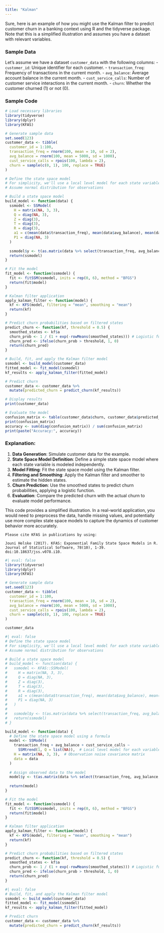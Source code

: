 ```yaml
---
title: "Kalman"
---
```


Sure, here is an example of how you might use the Kalman filter to predict customer churn in a banking context using R and the tidyverse package. Note that this is a simplified illustration and assumes you have a dataset with relevant variables.

### Sample Data

Let's assume we have a dataset `customer_data` with the following columns: - `customer_id`: Unique identifier for each customer. - `transaction_freq`: Frequency of transactions in the current month. - `avg_balance`: Average account balance in the current month. - `cust_service_calls`: Number of customer service interactions in the current month. - `churn`: Whether the customer churned (1) or not (0).

### Sample Code

``` r
# Load necessary libraries
library(tidyverse)
library(dplyr)
library(KFAS)

# Generate sample data
set.seed(123)
customer_data <- tibble(
  customer_id = 1:100,
  transaction_freq = rnorm(100, mean = 10, sd = 2),
  avg_balance = rnorm(100, mean = 5000, sd = 1000),
  cust_service_calls = rpois(100, lambda = 2),
  churn = sample(c(0, 1), 100, replace = TRUE)
)

# Define the state space model
# For simplicity, we'll use a local level model for each state variable
# Assume normal distribution for observations

# Build a state space model
build_model <- function(data) {
  ssmodel <- SSModel(
    H = matrix(NA, 3, 3),
    Q = diag(NA, 3),
    Z = diag(3),
    T = diag(3),
    R = diag(3),
    a1 = c(mean(data$transaction_freq), mean(data$avg_balance), mean(data$cust_service_calls)),
    P1 = diag(NA, 3)
  )
  
  ssmodel$y <- t(as.matrix(data %>% select(transaction_freq, avg_balance, cust_service_calls)))
  return(ssmodel)
}

# Fit the model
fit_model <- function(ssmodel) {
  fit <- fitSSM(ssmodel, inits = rep(0, 6), method = "BFGS")
  return(fit$model)
}

# Kalman filter application
apply_kalman_filter <- function(model) {
  kf <- KFS(model, filtering = "mean", smoothing = "mean")
  return(kf)
}

# Predict churn probabilities based on filtered states
predict_churn <- function(kf, threshold = 0.5) {
  smoothed_states <- kf$a
  churn_prob <- 1 / (1 + exp(-rowMeans(smoothed_states))) # Logistic function for churn probability
  churn_pred <- ifelse(churn_prob > threshold, 1, 0)
  return(churn_pred)
}

# Build, fit, and apply the Kalman filter model
ssmodel <- build_model(customer_data)
fitted_model <- fit_model(ssmodel)
kf_results <- apply_kalman_filter(fitted_model)

# Predict churn
customer_data <- customer_data %>%
  mutate(predicted_churn = predict_churn(kf_results))

# Display results
print(customer_data)

# Evaluate the model
confusion_matrix <- table(customer_data$churn, customer_data$predicted_churn)
print(confusion_matrix)
accuracy <- sum(diag(confusion_matrix)) / sum(confusion_matrix)
print(paste("Accuracy:", accuracy))
```

### Explanation:

1.  **Data Generation**: Simulate customer data for the example.
2.  **State Space Model Definition**: Define a simple state space model where each state variable is modeled independently.
3.  **Model Fitting**: Fit the state space model using the Kalman filter.
4.  **Filtering and Smoothing**: Apply the Kalman filter and smoother to estimate the hidden states.
5.  **Churn Prediction**: Use the smoothed states to predict churn probabilities, applying a logistic function.
6.  **Evaluation**: Compare the predicted churn with the actual churn to evaluate model performance.

This code provides a simplified illustration. In a real-world application, you would need to preprocess the data, handle missing values, and potentially use more complex state space models to capture the dynamics of customer behavior more accurately.

::: callout-note
```         
Please cite KFAS in publications by using: 

Jouni Helske (2017). KFAS: Exponential Family State Space Models in R. Journal of Statistical Software, 78(10), 1-39. doi:10.18637/jss.v078.i10.
```
:::

```r
#| eval: false
library(tidyverse)
library(dplyr)
library(KFAS)

# Generate sample data
set.seed(123)
customer_data <- tibble(
  customer_id = 1:100,
  transaction_freq = rnorm(100, mean = 10, sd = 2),
  avg_balance = rnorm(100, mean = 5000, sd = 1000),
  cust_service_calls = rpois(100, lambda = 2),
  churn = sample(c(0, 1), 100, replace = TRUE)
)

customer_data
```

```r
#| eval: false
# Define the state space model
# For simplicity, we'll use a local level model for each state variable
# Assume normal distribution for observations

# Build a state space model
# build_model <- function(data) {
#   ssmodel <- KFAS::SSModel(
#     H = matrix(NA, 3, 3),
#     Q = diag(NA, 3),
#     Z = diag(3),
#     T = diag(3),
#     R = diag(3),
#     a1 = c(mean(data$transaction_freq), mean(data$avg_balance), mean(data$cust_service_calls)),
#     P1 = diag(NA, 3)
#   )
#   
#   ssmodel$y <- t(as.matrix(data %>% select(transaction_freq, avg_balance, cust_service_calls)))
#   return(ssmodel)
# }

build_model <- function(data) {
  # Define the state space model using a formula
  model <- SSModel(
    transaction_freq + avg_balance + cust_service_calls ~ 
      SSMtrend(1, Q = list(NA)),  # Local level model for each variable
    H = matrix(NA, 3, 3),  # Observation noise covariance matrix
    data = data
  )
  
  # Assign observed data to the model
  model$y <- t(as.matrix(data %>% select(transaction_freq, avg_balance, cust_service_calls)))
  
  return(model)
}

# Fit the model
fit_model <- function(ssmodel) {
  fit <- fitSSM(ssmodel, inits = rep(0, 6), method = "BFGS")
  return(fit$model)
}

# Kalman filter application
apply_kalman_filter <- function(model) {
  kf <- KFS(model, filtering = "mean", smoothing = "mean")
  return(kf)
}

# Predict churn probabilities based on filtered states
predict_churn <- function(kf, threshold = 0.5) {
  smoothed_states <- kf$a
  churn_prob <- 1 / (1 + exp(-rowMeans(smoothed_states))) # Logistic function for churn probability
  churn_pred <- ifelse(churn_prob > threshold, 1, 0)
  return(churn_pred)
}

```

```r
#| eval: false
# Build, fit, and apply the Kalman filter model
ssmodel <- build_model(customer_data)
fitted_model <- fit_model(ssmodel)
kf_results <- apply_kalman_filter(fitted_model)

# Predict churn
customer_data <- customer_data %>%
  mutate(predicted_churn = predict_churn(kf_results))

```
